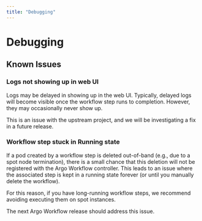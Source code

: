 ```yaml
---
title: "Debugging"
---
```


# Debugging

## Known Issues

### Logs not showing up in web UI

Logs may be delayed in showing up in the web UI. Typically, delayed logs will become visible once the workflow
step runs to completion. However, they may occasionally never show up.

This is an issue with the upstream project, and we will be investigating a fix in a future release.

### Workflow step stuck in Running state

If a pod created by a workflow step is deleted out-of-band (e.g., due to a spot node termination),
there is a small chance that this deletion will not be registered with the Argo Workflow controller.
This leads to an issue where the associated step is kept in a running state forever (or until
you manually delete the workflow).

For this reason, if you have long-running workflow steps, we recommend avoiding executing them on
spot instances.

The next Argo Workflow release should address this issue.
